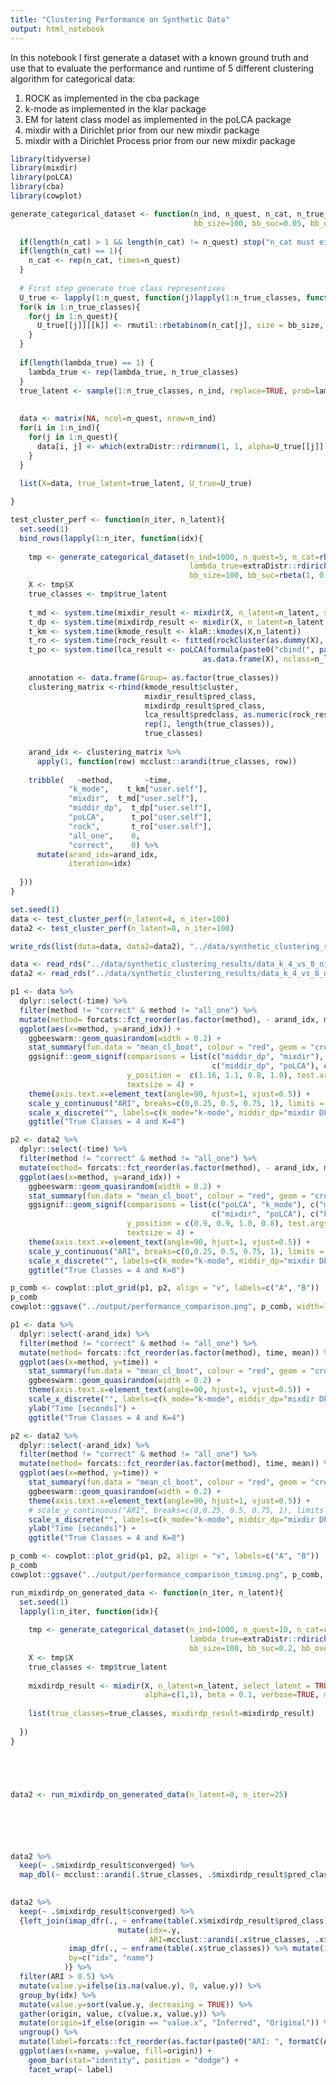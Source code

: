 ```yaml
---
title: "Clustering Performance on Synthetic Data"
output: html_notebook
---
```


In this notebook I first generate a dataset with a known ground truth and use that to evaluate the performance and runtime
of 5 different clustering algorithm for categorical data:

1. ROCK as implemented in the cba package
2. k-mode as implemented in the klar package
3. EM for latent class model as implemented in the poLCA package
4. mixdir with a Dirichlet prior from our new mixdir package
5. mixdir with a Dirichlet Process prior from our new mixdir package


```r
library(tidyverse)
library(mixdir)
library(poLCA)
library(cba)
library(cowplot)
```



```r

generate_categorical_dataset <- function(n_ind, n_quest, n_cat, n_true_classes, lambda_true=1/n_true_classes,
                                         bb_size=100, bb_suc=0.05, bb_overdis=10){
  
  if(length(n_cat) > 1 && length(n_cat) != n_quest) stop("n_cat must either be length or match the n_quest")
  if(length(n_cat) == 1){
    n_cat <- rep(n_cat, times=n_quest)
  }
  
  # First step generate true class representives
  U_true <- lapply(1:n_quest, function(j)lapply(1:n_true_classes, function(k) rep(NA, n_cat[j]) ))
  for(k in 1:n_true_classes){
    for(j in 1:n_quest){
      U_true[[j]][[k]] <- rmutil::rbetabinom(n_cat[j], size = bb_size, m=bb_suc, s=bb_overdis) + 1
    }
  }
  
  if(length(lambda_true) == 1) {
    lambda_true <- rep(lambda_true, n_true_classes)
  }
  true_latent <- sample(1:n_true_classes, n_ind, replace=TRUE, prob=lambda_true) 
  
  
  data <- matrix(NA, ncol=n_quest, nrow=n_ind)
  for(i in 1:n_ind){
    for(j in 1:n_quest){
      data[i, j] <- which(extraDistr::rdirmnom(1, 1, alpha=U_true[[j]][[true_latent[i]]]) == 1)
    }
  }
  
  list(X=data, true_latent=true_latent, U_true=U_true)

}

test_cluster_perf <- function(n_iter, n_latent){
  set.seed(1)
  bind_rows(lapply(1:n_iter, function(idx){
    
    tmp <- generate_categorical_dataset(n_ind=1000, n_quest=5, n_cat=rbinom(1, 30, 0.3), n_true_classes = 4, 
                                        lambda_true=extraDistr::rdirichlet(1, rep(1,4)),
                                        bb_size=100, bb_suc=rbeta(1, 0.5, 10), bb_overdis=max(0.1, rnorm(1, 10, 5)))
    X <- tmp$X
    true_classes <- tmp$true_latent
    
    t_md <- system.time(mixdir_result <- mixdir(X, n_latent=n_latent, select_latent = FALSE, alpha=1, beta = 0.1))
    t_dp <- system.time(mixdirdp_result <- mixdir(X, n_latent=n_latent, select_latent = TRUE, alpha=c(1,1), beta = 0.1))
    t_km <- system.time(kmode_result <- klaR::kmodes(X,n_latent))
    t_ro <- system.time(rock_result <- fitted(rockCluster(as.dummy(X), n=n_latent, theta = 0.5, debug=FALSE)))
    t_po <- system.time(lca_result <- poLCA(formula(paste0("cbind(", paste0(paste0("V", 1:ncol(X)), collapse = ","), ") ~ 1")),
                                           as.data.frame(X), nclass=n_latent, verbose = FALSE))
    
    annotation <- data.frame(Group= as.factor(true_classes))
    clustering_matrix <-rbind(kmode_result$cluster,
                              mixdir_result$pred_class,
                              mixdirdp_result$pred_class,
                              lca_result$predclass, as.numeric(rock_result$cl),
                              rep(1, length(true_classes)),
                              true_classes)
    
    arand_idx <- clustering_matrix %>%
      apply(1, function(row) mcclust::arandi(true_classes, row))
    
    tribble(   ~method,       ~time,
             "k_mode",    t_km["user.self"],
             "mixdir",  t_md["user.self"],
             "middir_dp",  t_dp["user.self"],
             "poLCA",      t_po["user.self"],
             "rock",       t_ro["user.self"],
             "all_one",    0,
             "correct",    0) %>%
      mutate(arand_idx=arand_idx,
             iteration=idx)
    
  }))
}

```

```r
set.seed(1)
data <- test_cluster_perf(n_latent=4, n_iter=100)
data2 <- test_cluster_perf(n_latent=8, n_iter=100)
```


```r
write_rds(list(data=data, data2=data2), "../data/synthetic_clustering_results/data_k_4_vs_8_niter100.RDS")
```

```r
data <- read_rds("../data/synthetic_clustering_results/data_k_4_vs_8_niter100.RDS")$data
data2 <- read_rds("../data/synthetic_clustering_results/data_k_4_vs_8_niter100.RDS")$data2
```



```r


p1 <- data %>%
  dplyr::select(-time) %>%
  filter(method != "correct" & method != "all_one") %>%
  mutate(method= forcats::fct_reorder(as.factor(method), - arand_idx, mean)) %>%
  ggplot(aes(x=method, y=arand_idx)) +
    ggbeeswarm::geom_quasirandom(width = 0.2) +
    stat_summary(fun.data = "mean_cl_boot", colour = "red", geom = "crossbar", size=0.2, width=0.5) +
    ggsignif::geom_signif(comparisons = list(c("middir_dp", "mixdir"), 
                                             c("middir_dp", "poLCA"), c("k_mode", "rock"), c("mixdir", "k_mode")),
                          y_position =  c(1.16, 1.1, 0.8, 1.0), test.args=list(paired=TRUE), map_signif_level = TRUE, 
                          textsize = 4) +
    theme(axis.text.x=element_text(angle=90, hjust=1, vjust=0.5)) +
    scale_y_continuous("ARI", breaks=c(0,0.25, 0.5, 0.75, 1), limits = c(NA, 1.3)) +
    scale_x_discrete("", labels=c(k_mode="k-mode", middir_dp="mixdir DP", mixdir="mixdir", poLCA="poLCA", rock="ROCK")) +
    ggtitle("True Classes = 4 and K=4")

p2 <- data2 %>%
  dplyr::select(-time) %>%
  filter(method != "correct" & method != "all_one") %>%
  mutate(method= forcats::fct_reorder(as.factor(method), - arand_idx, mean)) %>%
  ggplot(aes(x=method, y=arand_idx)) +
    ggbeeswarm::geom_quasirandom(width = 0.2) +
    stat_summary(fun.data = "mean_cl_boot", colour = "red", geom = "crossbar", size=0.2, width=0.5) +
    ggsignif::geom_signif(comparisons = list(c("poLCA", "k_mode"), c("middir_dp", "mixdir"), 
                                             c("mixdir", "poLCA"), c("k_mode", "rock")),
                          y_position = c(0.9, 0.9, 1.0, 0.8), test.args=list(paired=TRUE), map_signif_level = TRUE, 
                          textsize = 4) +
    theme(axis.text.x=element_text(angle=90, hjust=1, vjust=0.5)) +
    scale_y_continuous("ARI", breaks=c(0,0.25, 0.5, 0.75, 1), limits = c(NA, 1.3)) +
    scale_x_discrete("", labels=c(k_mode="k-mode", middir_dp="mixdir DP", mixdir="mixdir", poLCA="poLCA", rock="ROCK")) +
    ggtitle("True Classes = 4 and K=8")

p_comb <- cowplot::plot_grid(p1, p2, align = "v", labels=c("A", "B"))
p_comb
cowplot::ggsave("../output/performance_comparison.png", p_comb, width=7, height=4.5)
```



```r

p1 <- data %>%
  dplyr::select(-arand_idx) %>%
  filter(method != "correct" & method != "all_one") %>%
  mutate(method= forcats::fct_reorder(as.factor(method), time, mean)) %>%
  ggplot(aes(x=method, y=time)) +
    stat_summary(fun.data = "mean_cl_boot", colour = "red", geom = "crossbar", size=0.2, width=0.5) +
    ggbeeswarm::geom_quasirandom(width = 0.2) +
    theme(axis.text.x=element_text(angle=90, hjust=1, vjust=0.5)) +
    scale_x_discrete("", labels=c(k_mode="k-mode", middir_dp="mixdir DP", mixdir="mixdir", poLCA="poLCA", rock="ROCK")) +
    ylab("Time [seconds]") +
    ggtitle("True Classes = 4 and K=4")

p2 <- data2 %>%
  dplyr::select(-arand_idx) %>%
  filter(method != "correct" & method != "all_one") %>%
  mutate(method= forcats::fct_reorder(as.factor(method), time, mean)) %>%
  ggplot(aes(x=method, y=time)) +
    stat_summary(fun.data = "mean_cl_boot", colour = "red", geom = "crossbar", size=0.2, width=0.5) +
    ggbeeswarm::geom_quasirandom(width = 0.2) +
    theme(axis.text.x=element_text(angle=90, hjust=1, vjust=0.5)) +
    # scale_y_continuous("ARI", breaks=c(0,0.25, 0.5, 0.75, 1), limits = c(NA, 1.5)) +
    scale_x_discrete("", labels=c(k_mode="k-mode", middir_dp="mixdir DP", mixdir="mixdir", poLCA="poLCA", rock="ROCK")) +
    ylab("Time [seconds]") +
    ggtitle("True Classes = 4 and K=8")

p_comb <- cowplot::plot_grid(p1, p2, align = "v", labels=c("A", "B"))
p_comb
cowplot::ggsave("../output/performance_comparison_timing.png", p_comb, width=7, height=4.5)
```


```r
run_mixdirdp_on_generated_data <- function(n_iter, n_latent){
  set.seed(1)
  lapply(1:n_iter, function(idx){
    
    tmp <- generate_categorical_dataset(n_ind=1000, n_quest=10, n_cat=rbinom(1, 30, 0.3), n_true_classes = 4, 
                                        lambda_true=extraDistr::rdirichlet(1, rep(1,4)),
                                        bb_size=100, bb_suc=0.2, bb_overdis=0.1)
    X <- tmp$X
    true_classes <- tmp$true_latent
    
    mixdirdp_result <- mixdir(X, n_latent=n_latent, select_latent = TRUE,
                              alpha=c(1,1), beta = 0.1, verbose=TRUE, max_iter = 300)
    
    list(true_classes=true_classes, mixdirdp_result=mixdirdp_result)
    
  })
}





data2 <- run_mixdirdp_on_generated_data(n_latent=8, n_iter=25)






data2 %>%
  keep(~ .$mixdirdp_result$converged) %>%
  map_dbl(~ mcclust::arandi(.$true_classes, .$mixdirdp_result$pred_class))
  

data2 %>%
  keep(~ .$mixdirdp_result$converged) %>%
  {left_join(imap_dfr(., ~ enframe(table(.x$mixdirdp_result$pred_class)) %>% 
                        mutate(idx=.y, 
                               ARI=mcclust::arandi(.x$true_classes, .x$mixdirdp_result$pred_class))),
             imap_dfr(., ~ enframe(table(.x$true_classes)) %>% mutate(idx=.y)),
             by=c("idx", "name")
            )} %>%
  filter(ARI > 0.5) %>%
  mutate(value.y=ifelse(is.na(value.y), 0, value.y)) %>%
  group_by(idx) %>%
  mutate(value.y=sort(value.y, decreasing = TRUE)) %>%
  gather(origin, value, c(value.x, value.y)) %>%
  mutate(origin=if_else(origin == "value.x", "Inferred", "Original")) %>%
  ungroup() %>%
  mutate(label=forcats::fct_reorder(as.factor(paste0("ARI: ", formatC(ARI, digits=3))), -ARI)) %>%
  ggplot(aes(x=name, y=value, fill=origin)) +
    geom_bar(stat="identity", position = "dodge") +
    facet_wrap(~ label)

```


